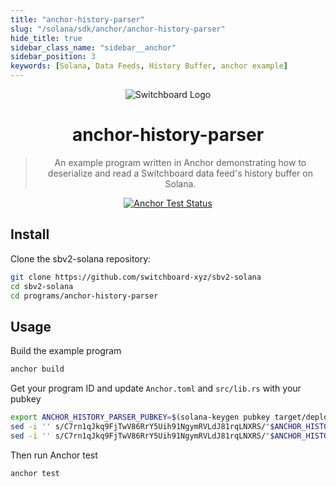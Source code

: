 ```yaml
---
title: "anchor-history-parser"
slug: "/solana/sdk/anchor/anchor-history-parser"
hide_title: true
sidebar_class_name: "sidebar__anchor"
sidebar_position: 3
keywords: [Solana, Data Feeds, History Buffer, anchor example]
---
```


<div align="center">

![Switchboard Logo](https://github.com/switchboard-xyz/sbv2-core/raw/main/website/static/img/icons/switchboard/avatar.png)

# anchor-history-parser

> An example program written in Anchor demonstrating how to deserialize and read
> a Switchboard data feed's history buffer on Solana.

[![Anchor Test Status](https://github.com/switchboard-xyz/sbv2-solana/actions/workflows/anchor-test.yml/badge.svg)](https://github.com/switchboard-xyz/sbv2-solana/actions/workflows/anchor-test.yml)

</div>

## Install

Clone the sbv2-solana repository:

```bash
git clone https://github.com/switchboard-xyz/sbv2-solana
cd sbv2-solana
cd programs/anchor-history-parser
```

## Usage

Build the example program

```bash
anchor build
```

Get your program ID and update `Anchor.toml` and `src/lib.rs` with your pubkey

```bash
export ANCHOR_HISTORY_PARSER_PUBKEY=$(solana-keygen pubkey target/deploy/anchor_history_parser-keypair.json)
sed -i '' s/C7rn1qJkq9FjTwV86RrY5Uih91NgymRVLdJ81rqLNXRS/"$ANCHOR_HISTORY_PARSER_PUBKEY"/g Anchor.toml
sed -i '' s/C7rn1qJkq9FjTwV86RrY5Uih91NgymRVLdJ81rqLNXRS/"$ANCHOR_HISTORY_PARSER_PUBKEY"/g src/lib.rs
```

Then run Anchor test

```bash
anchor test
```
